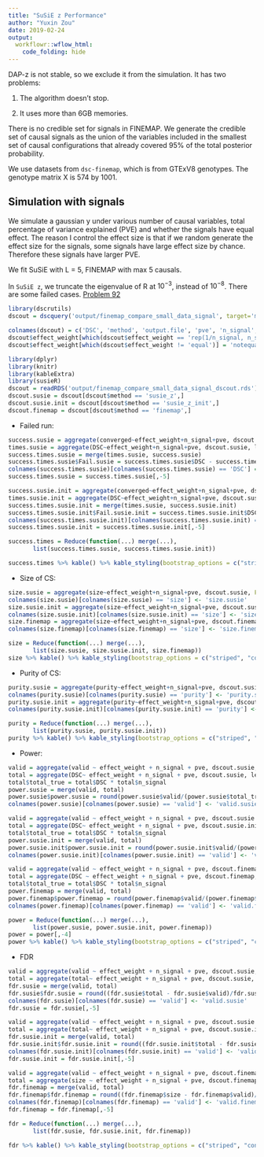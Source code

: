```yaml
---
title: "SuSiE z Performance"
author: "Yuxin Zou"
date: 2019-02-24
output:
  workflowr::wflow_html:
    code_folding: hide
---
```


DAP-z is not stable, so we exclude it from the simulation. It has two problems:

1. The algorithm doesn't stop.

2. It uses more than 6GB memories.

There is no credible set for signals in FINEMAP. We generate the credible set of causal signals as the union of the variables included in the smallest set of causal configurations that already covered 95% of the total posterior probability.

We use datasets from `dsc-finemap`, which is from GTExV8 genotypes. The genotype matrix X is 574 by 1001.

## Simulation with signals

We simulate a gaussian y under various number of causal variables, total percentage of variance explained (PVE) and whether the signals have equal effect. The reason I control the effect size is that if we random generate the effect size for the signals, some signals have large effect size by chance. Therefore these signals have larger PVE.

We fit SuSiE with L = 5, FINEMAP with max 5 causals.

In `SuSiE z`, we truncate the eigenvalue of R at $10^{-3}$, instead of $10^{-8}$. There are some failed cases. [Problem 92](SuSiEzRProblem92.html)

```r
library(dscrutils)
dscout = dscquery('output/finemap_compare_small_data_signal', target='method sim_gaussian.pve sim_gaussian.n_signal sim_gaussian.effect_weight score_susie.objective score_susie.converged score.total score.valid score.size score.signal_pip score_susie.purity score_susie.top score_susie.overlap ',group = c("score: score_susie score_finemap", "method: susie_z susie_z_init finemap"))

colnames(dscout) = c('DSC', 'method', 'output.file', 'pve', 'n_signal', 'effect_weight', 'score', 'objective', 'converged', 'total', 'valid', 'size', 'signal_pip', 'purity', 'top', 'overlap')
dscout$effect_weight[which(dscout$effect_weight == 'rep(1/n_signal, n_signal)')] = 'equal'
dscout$effect_weight[which(dscout$effect_weight != 'equal')] = 'notequal'
```

```r
library(dplyr)
library(knitr)
library(kableExtra)
library(susieR)
dscout = readRDS('output/finemap_compare_small_data_signal_dscout.rds')
dscout.susie = dscout[dscout$method == 'susie_z',]
dscout.susie.init = dscout[dscout$method == 'susie_z_init',]
dscout.finemap = dscout[dscout$method == 'finemap',]
```

* Failed run:

```r
success.susie = aggregate(converged~effect_weight+n_signal+pve, dscout.susie, sum)
times.susie = aggregate(DSC~effect_weight+n_signal+pve, dscout.susie, length)
success.times.susie = merge(times.susie, success.susie)
success.times.susie$Fail.susie = success.times.susie$DSC - success.times.susie$converged
colnames(success.times.susie)[colnames(success.times.susie) == 'DSC'] = 'times'
success.times.susie = success.times.susie[,-5]

success.susie.init = aggregate(converged~effect_weight+n_signal+pve, dscout.susie.init, sum)
times.susie.init = aggregate(DSC~effect_weight+n_signal+pve, dscout.susie.init, length)
success.times.susie.init = merge(times.susie, success.susie.init)
success.times.susie.init$Fail.susie.init = success.times.susie.init$DSC - success.times.susie.init$converged
colnames(success.times.susie.init)[colnames(success.times.susie.init) == 'DSC'] = 'times'
success.times.susie.init = success.times.susie.init[,-5]

success.times = Reduce(function(...) merge(...),
       list(success.times.susie, success.times.susie.init))

success.times %>% kable() %>% kable_styling(bootstrap_options = c("striped", "condensed", "responsive"), full_width = F) 
```

* Size of CS: 

```r
size.susie = aggregate(size~effect_weight+n_signal+pve, dscout.susie, FUN = function(x) round(mean(x), 2))
colnames(size.susie)[colnames(size.susie) == 'size'] <- 'size.susie'
size.susie.init = aggregate(size~effect_weight+n_signal+pve, dscout.susie.init, FUN = function(x) round(mean(x), 2))
colnames(size.susie.init)[colnames(size.susie.init) == 'size'] <- 'size.susie.init'
size.finemap = aggregate(size~effect_weight+n_signal+pve, dscout.finemap, FUN = function(x) round(mean(x), 2))
colnames(size.finemap)[colnames(size.finemap) == 'size'] <- 'size.finemap'

size = Reduce(function(...) merge(...),
       list(size.susie, size.susie.init, size.finemap))
size %>% kable() %>% kable_styling(bootstrap_options = c("striped", "condensed", "responsive"), full_width = F) 
```

* Purity of CS:

```r
purity.susie = aggregate(purity~effect_weight+n_signal+pve, dscout.susie, FUN = function(x) round(mean(x), 3))
colnames(purity.susie)[colnames(purity.susie) == 'purity'] <- 'purity.susie'
purity.susie.init = aggregate(purity~effect_weight+n_signal+pve, dscout.susie.init, FUN = function(x) round(mean(x), 3))
colnames(purity.susie.init)[colnames(purity.susie.init) == 'purity'] <- 'purity.susie.init'

purity = Reduce(function(...) merge(...),
       list(purity.susie, purity.susie.init))
purity %>% kable() %>% kable_styling(bootstrap_options = c("striped", "condensed", "responsive"), full_width = F) 
```

* Power:

```r
valid = aggregate(valid ~ effect_weight + n_signal + pve, dscout.susie, sum)
total = aggregate(DSC~ effect_weight + n_signal + pve, dscout.susie, length)
total$total_true = total$DSC * total$n_signal
power.susie = merge(valid, total)
power.susie$power.susie = round(power.susie$valid/(power.susie$total_true), 3)
colnames(power.susie)[colnames(power.susie) == 'valid'] <- 'valid.susie'

valid = aggregate(valid ~ effect_weight + n_signal + pve, dscout.susie.init, sum)
total = aggregate(DSC~ effect_weight + n_signal + pve, dscout.susie.init, length)
total$total_true = total$DSC * total$n_signal
power.susie.init = merge(valid, total)
power.susie.init$power.susie.init = round(power.susie.init$valid/(power.susie.init$total_true), 3)
colnames(power.susie.init)[colnames(power.susie.init) == 'valid'] <- 'valid.susie.init'

valid = aggregate(valid ~ effect_weight + n_signal + pve, dscout.finemap, sum)
total = aggregate(DSC ~ effect_weight + n_signal + pve, dscout.finemap, length)
total$total_true = total$DSC * total$n_signal
power.finemap = merge(valid, total)
power.finemap$power.finemap = round(power.finemap$valid/(power.finemap$total_true),3)
colnames(power.finemap)[colnames(power.finemap) == 'valid'] <- 'valid.finemap'

power = Reduce(function(...) merge(...),
       list(power.susie, power.susie.init, power.finemap))
power = power[,-4]
power %>% kable() %>% kable_styling(bootstrap_options = c("striped", "condensed", "responsive","bordered"), full_width = F) %>% add_header_above(c(" ", " ", " "," ", "SuSiE z" = 2, "SuSiE z init" = 2,"FINEMAP" = 2)) %>% column_spec(c(6, 8, 10), bold = T)
```

* FDR
```r
valid = aggregate(valid ~ effect_weight + n_signal + pve, dscout.susie, sum)
total = aggregate(total~ effect_weight + n_signal + pve, dscout.susie, sum)
fdr.susie = merge(valid, total)
fdr.susie$fdr.susie = round((fdr.susie$total - fdr.susie$valid)/fdr.susie$total, 3)
colnames(fdr.susie)[colnames(fdr.susie) == 'valid'] <- 'valid.susie'
fdr.susie = fdr.susie[,-5]

valid = aggregate(valid ~ effect_weight + n_signal + pve, dscout.susie.init, sum)
total = aggregate(total~ effect_weight + n_signal + pve, dscout.susie.init, sum)
fdr.susie.init = merge(valid, total)
fdr.susie.init$fdr.susie.init = round((fdr.susie.init$total - fdr.susie.init$valid)/fdr.susie.init$total, 3)
colnames(fdr.susie.init)[colnames(fdr.susie.init) == 'valid'] <- 'valid.susie.init'
fdr.susie.init = fdr.susie.init[,-5]

valid = aggregate(valid ~ effect_weight + n_signal + pve, dscout.finemap, sum)
total = aggregate(size ~ effect_weight + n_signal + pve, dscout.finemap, sum)
fdr.finemap = merge(valid, total)
fdr.finemap$fdr.finemap = round((fdr.finemap$size - fdr.finemap$valid)/fdr.finemap$size, 3)
colnames(fdr.finemap)[colnames(fdr.finemap) == 'valid'] <- 'valid.finemap'
fdr.finemap = fdr.finemap[,-5]

fdr = Reduce(function(...) merge(...),
       list(fdr.susie, fdr.susie.init, fdr.finemap))

fdr %>% kable() %>% kable_styling(bootstrap_options = c("striped", "condensed", "responsive","bordered"), full_width = F) %>% add_header_above(c(" ", " ", " ", "SuSiE z" = 2, "SuSiE z init" = 2,"FINEMAP" = 2))
```

